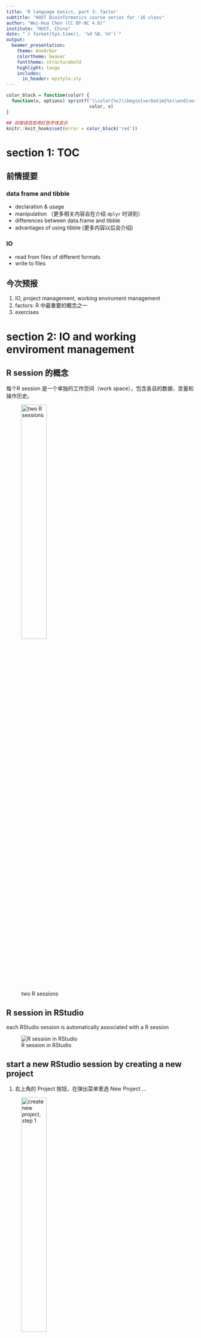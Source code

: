 ```yaml
---
title: 'R language basics, part 3: factor'
subtitle: "HUST Bioinformatics course series for '16 class"
author: "Wei-Hua Chen (CC BY-NC 4.0)"
institute: "HUST, China"
date: "`r format(Sys.time(), '%d %B, %Y')`"
output: 
  beamer_presentation:
    theme: AnnArbor
    colortheme: beaver
    fonttheme: structurebold
    highlight: tango
    includes:
      in_header: mystyle.sty
---
```


```r
color_block = function(color) {
  function(x, options) sprintf('\\color{%s}\\begin{verbatim}%s\\end{verbatim}',
                               color, x)
}

## 将错误信息用红色字体显示
knitr::knit_hooks$set(error = color_block('red'))
```

# section 1: TOC

## 前情提要

### data frame and tibble

* declaration & usage
* manipulation （更多相关内容会在介绍 ```dplyr```  时讲到）
* differences between data.frame and tibble
* advantages of using tibble (更多内容以后会介绍)

### IO

* read from files of different formats
* write to files

## 今次预报

1. IO, project management, working enviroment management
2. factors: R 中最重要的概念之一 
3. exercises

# section 2: IO and working enviroment management

## R session 的概念

每个R session 是一个单独的工作空间（work space），包含各自的数据、变量和操作历史。

![two R sessions](images/talk04/r_sessions.png){height=40%}

## R session in RStudio

each RStudio session is automatically associated with a R session

![R session in RStudio](images/talk04/r_session_in_rstudio.png){heigh=40%}

## start a new RStudio session by creating a new project

1. 右上角的 Project 按钮，在弹出菜单里选 New Project … 

![create new project, step 1](images/talk04/rstudio_create_new_project.png){height=40%}

## create a new project, cont.

2. Select: New directory -> New Project in the popup window 

![create new project, step 2](images/talk04/rstudio_create_project_2.png){height=40%}

## create a new project, cont.

3. Enter a new directory name, choose its mother directory ... 

![create new project, step 3](images/talk04/rstudio_create_new_project_3.png){height=40%}

## 现场演示

演示~~

## working space

当前工作空间，包括所有已装入的数据、包和自制函数

可通过以下代码管理变量
\fontsize{7}{8}\selectfont
```r
ls();  ## 显示当前环境下所有变量
rm( x ); ## 删除一个变量
ls(); 

##rm(list=ls()); ## 删除当前环境下所有变量！！！ 
```

## variables in working space in RStudio

在RStudio右上角的"Enviroment"窗口显示了所有当前工作间的变量

![RStudio enviroment window](images/talk04/rstudio_enviroment_window.png){height=40%}

## save and restore work space

\FontSmall
```r
## -- save all loaded variables into an external .RData file
save.image( file = "prj_r_for_bioinformatics_aug3_2019.RData" );

## -- restore ( load ) saved work space 
load.image( file = "prj_r_for_bioinformatics_aug3_2019.RData" );
```

\FontNormal

### Notes

* existing variables will be kept, however, those will the same names will be replaced by loaded variables
* please consider using ```rm( list=ls() )``` to remove all existing variables to have a clean start
* you may need to reload all the packages


## save selected variables 

Sometimes you need to transfer processed data to a collaborator ... 

\FontSmall
```r
## save selected variables to external 
save(city, country, file="1.RData"); ## you can specify directory name

## --
load( "1.RData" );
```

\FontNormal

## close and (re)open a project

close a project is easy:

![Two ways of closing a project](images/talk04/Rstudio_close_a_project.png){height=40%}

however ... 

## 退出 projects 时的一些选项 （RStudio）

![Project options](images/talk04/rstudio_project_options.png){height=30%}

### notes

* 退出时保存
* 打开时装入
* 但数据较大时，装入时间可能过长 ... 

## open a project

![Open a project](images/talk04/rstudio_open_a_project.png){height=40%}

演示项目的不同打开姿式（1-5）。

## 练习

* 创建一个项目
* 定义一些变量
* 从外部文件装入一些数据
* 保存workspace到 <file_name>.RData 
* 退出 project
* 重新打开 project 并恢复 workspace

# section 3: factors

## 什么是factors？

Factor is a data structure used for fields that takes only predefined, finite number of values (categorical data).

Facor 用于限制某个字段（列），只允许其接受某些值

\FontSmall
```r
x <- c("single", "married", "married", "single");
str(x);
```

```r
## create factor as it is ... 
x <- as.factor(x);

## please note the change in the displayed values ... 
str(x);
```


```r
## create factor from scratch ... 
x <- factor( c( "single", "married", "married", "single" ) );
str(x);
```

## factors, cont. 

Factors 会限制输入数据的选择范围

\FontSmall
```r
str(x);
x[ length(x) + 1 ] <- "widowed";
```

```r
x;
```

Use ```levels()``` function to add new factors 
```r
levels(x) <- c(levels(x), "widowed");
x[ length(x) + 1 ] <- "widowed";
str(x);
```

## factors, cont. 

Play around with ```levels()```:

\FontSmall
```r
## other ways of assigning factors ... 
y <-  c( "single", "married", "married", "single" );
levels(y) <- c("single", "married")
str(y);
```

\FontNormal

** 问题 ** 如果运行以下代码，会报错吗？ 

\FontSmall

```r
y[ length(y) + 1 ] <- "widowed";
```

\FontNormal

[more to read](https://www.datamentor.io/r-programming/factor/)

## factor 在做图中的应用（真正精髓）

\FontSmall
```r
## 一项 mock 调查结果数据
( responses <- factor( c("Agree", "Agree", "Strongly Agree", "Disagree", 
                         "Disagree", "Agree") ) );

## -- plot the results --
library(ggplot2);
barplot <-
  ggplot( data = data.frame( res = responses ), aes( x = res )) +
  geom_bar();
```

## factor 在做图中的应用, cont. 

```r
barplot;
```

\FontNormal

默认情况下， factor 按字母表排序： Agree -> Disagree -> Strong Agree 。ggplot2 也会按factor的排序作图


## 调整 factor 以调整画图顺序

\FontSmall
```r
res <- data.frame( res=responses );
## -- 按照同意程度从强->弱 排序
res$res <- factor( res$res, levels = c( "Strongly Agree", "Agree",  "Disagree" ) );
str(res);

plot2 <- 
  ggplot( data = res, aes( x = res )) +
  geom_bar() +
  xlab( "Response" );
```

## 调整 factor 以调整画图顺序， cont.

```r
plot2;
```


** 练习 ** 按意程度从 弱->强 排序并作图！！ 

## ordered factor 

通过 ordered 参数，让用户知道 factors 是经过精心排序的 

\FontSmall

```r
( responses <- factor( c("Agree", "Agree", "Strongly Agree", "Disagree", "Disagree", "Agree"),
                       ordered = T ) );
is.ordered( responses );
```

## 通过 factor 改变 值

使用 ```dplyr``` 包的 ```recode()```函数改变 value 

\FontSmall

```r
( x <- factor( c( "alpha", "beta", "gamma", "theta", "beta", "alpha" ) ) );

## --
library( dplyr );
x <- recode( x, "alpha" = "one", "beta" = "two" );
str(x);
```

## 去除不用的 levels 

？什么时候会用到： 

\FontSmall

```r
mouse.genes <- read.delim( file = "data/talk04/mouse_genes_biomart_sep2018.txt", 
                           sep = "\t", header = T, stringsAsFactors = T );

str(mouse.genes);
```

## 去除不用的 levels, cont.

\FontSmall

```r
mouse.chr_10_12 <- subset( mouse.genes,  Chromosome.scaffold.name %in% c( "10", "11", "12" ) );
## plot length distribution --

boxplot( Transcript.length..including.UTRs.and.CDS. ~ Chromosome.scaffold.name, data = mouse.chr_10_12, las = 2 );
```

\FontNormal

```subset()``` 无法去除不用的 factors ... 

## 去除不用的 levels, cont.

\FontSmall

```r
mouse.chr_10_12$Chromosome.scaffold.name <- 
  droplevels( mouse.chr_10_12$Chromosome.scaffold.name );

levels( mouse.chr_10_12$Chromosome.scaffold.name );

## 再次 plot ... 
boxplot( Transcript.length..including.UTRs.and.CDS. ~ Chromosome.scaffold.name, 
         data = mouse.chr_10_12, las = 2 );
```

## 也可以使用 tibble , 完全不用担心 factor 的问题 ... 

\FontSmall

```r
library( readr );
mouse.tibble <- read_delim( file = "data/talk04/mouse_genes_biomart_sep2018.txt", 
                            delim = "\t", quote = "" )

mouse.tibble.chr10_12 <- 
  mouse.tibble %>% filter( `Chromosome/scaffold name` %in%  c( "10", "11", "12" ) );

plot3 <- 
  ggplot( data = mouse.tibble.chr10_12, 
        aes( x = `Chromosome/scaffold name`, 
             y = `Transcript length (including UTRs and CDS)` ) ) +
  geom_boxplot() + 
  coord_flip() + 
  ylim( 0, 2500 ) ;
```


## 用 tibble 解决 factor 的问题 , cont. 

```r
plot3;
```

## 按基因长度 中值 从 大 -> 小 排序

\FontSmall 

```r
plot4 <- 
  ggplot( data = mouse.tibble.chr10_12, 
        aes( x = reorder( `Chromosome/scaffold name`, 
                          `Transcript length (including UTRs and CDS)`, 
                          median ), 
             y = `Transcript length (including UTRs and CDS)` ) ) +
  geom_boxplot() + 
  coord_flip() + 
  ylim( 0, 2500 ) ;
```

\FontNormal 

```reorder( vector_with_factor, numeric_value , FUN = mean  )``` 的用法

## 按基因长度 中值 从 大 -> 小 排序， cont. 

```r
plot4;
```

\FontNormal

** 注意 ** ```reorder( `Chromosome/scaffold name`, - `Transcript length (including UTRs and CDS)`, median ) ``` 的作用


## 按基因长度 中值 从 大 -> 小 排序， cont. 

** 问题 ** 

1. 如果要按 小 -> 大 的顺序排序呢？ ( ```reorder( `Chromosome/scaffold name`, - `Transcript length (including UTRs and CDS)`, median )  )
2. ```reorder``` 的作用是什么？？ 只在 ggplot2 里有用吗？？ 

[more to read!](https://www.r-bloggers.com/how-do-i-re-arrange-ordering-a-plot-revisited/)

# section 4: 练习与作业

## more to read & 练习：

1. [R factors 基础](https://www.datamentor.io/r-programming/factor/)
2. [R阅读和练习 2, 必读！！](https://r4ds.had.co.nz/factors.html)
3. [R练习 1](https://www.r-exercises.com/2018/07/06/facing-the-facts-about-factors-exercises/)
4. [rename columns using dplyr](https://honingds.com/blog/dplyr-rename/)
5. [ggplot2 boxplot](http://www.sthda.com/english/wiki/ggplot2-box-plot-quick-start-guide-r-software-and-data-visualization)
6. [ordering a plot in ggplot2](https://www.r-bloggers.com/how-do-i-re-arrange-ordering-a-plot-revisited/)

## 作业

1. 用 readr 包中的函数读取 mouse genes 文件 （从本课程的 Github 页面下载 data/talk04/ ）
2. 选取常染色体的基因
3. 画以下两个基因长度 boxplot :
  * 按染色体序号排列，从 1 开始
  * 按基因长度 中值 排列，从 短 -> 长 ... 
  
** 要求 ** 

1. 一周内提交
2. 代码和两个 pdf 文件 ... 

